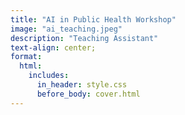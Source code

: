 ```yaml
---
title: "AI in Public Health Workshop"
image: "ai_teaching.jpeg"
description: "Teaching Assistant"
text-align: center;
format:
  html:
    includes:
      in_header: style.css
      before_body: cover.html
---
```

<script type="text/javascript">
document.write(`
<!-- Background Image with Gradient Overlay -->
<div id="intro-section" style="position: relative; text-align: center; color: white;">

<!-- Slideshow Background -->
<div class="slideshow-container">
  <div class="mySlides fade" style="background-image: linear-gradient(to bottom right, rgba(0, 128, 128, 0.3), rgba(0, 128, 128, 0.3)), url('../../files/img/teaching/AI_in_Public_Health/ai_in_public_health_1.jpeg'); background-size: cover; background-position: center;"></div>
  <div class="mySlides fade" style="background-image: linear-gradient(to bottom right, rgba(0, 128, 128, 0.3), rgba(0, 128, 128, 0.3)), url('../../files/img/teaching/AI_in_Public_Health/ai_in_public_health_2.jpeg'); background-size: cover; background-position: center;"></div>
  <div class="mySlides fade" style="background-image: linear-gradient(to bottom right, rgba(0, 128, 128, 0.3), rgba(0, 128, 128, 0.3)), url('../../files/img/teaching/AI_in_Public_Health/ai_in_public_health_3.jpeg'); background-size: cover; background-position: center;"></div>
  <div class="mySlides fade" style="background-image: linear-gradient(to bottom right, rgba(0, 128, 128, 0.3), rgba(0, 128, 128, 0.3)), url('../../files/img/teaching/AI_in_Public_Health/ai_in_public_health_4.jpeg'); background-size: cover; background-position: center;"></div>
  <div class="mySlides fade" style="background-image: linear-gradient(to bottom right, rgba(0, 128, 128, 0.3), rgba(0, 128, 128, 0.3)), url('../../files/img/teaching/AI_in_Public_Health/ai_in_public_health_5.jpeg'); background-size: cover; background-position: center;"></div>
  <div class="mySlides fade" style="background-image: linear-gradient(to bottom right, rgba(0, 128, 128, 0.3), rgba(0, 128, 128, 0.3)), url('../../files/img/teaching/AI_in_Public_Health/ai_in_public_health_6.jpeg'); background-size: cover; background-position: center;"></div>
  <div class="mySlides fade" style="background-image: linear-gradient(to bottom right, rgba(0, 128, 128, 0.3), rgba(0, 128, 128, 0.3)), url('../../files/img/teaching/AI_in_Public_Health/ai_in_public_health_7.jpeg'); background-size: cover; background-position: center;"></div>
  <div class="mySlides fade" style="background-image: linear-gradient(to bottom right, rgba(0, 128, 128, 0.3), rgba(0, 128, 128, 0.3)), url('../../files/img/teaching/AI_in_Public_Health/ai_in_public_health_8.jpeg'); background-size: cover; background-position: center;"></div>
</div>
</div>



<!-- Text Overlay on the Background Image -->
<div style="position: absolute; top: 105%; left: 50%; transform: translate(-50%, -50%); text-align: center; width: 100%;">
    <h1 style="font-size: 2.5em; font-weight: bold; color: white; margin-bottom: 20px;">AI in Public Health Workshop</h1>
    <p style="font-size: 1.2em; max-width: 1000px; margin: 0 auto; line-height: 1.8; text-align: justify; color: white; padding: 0 20px;">
    This four-day workshop will provide participants with a practical understanding of how Artificial Intelligence (AI) can be applied to enhance public health activities. Through hands-on activities, case studies, and discussions, participants will learn how to use AI tools to improve disease surveillance, diagnosis, treatment, and overall healthcare delivery. The workshop will run from [dates here].
    </p>
</div>

</div>

<!-- Structured Program Details Below the Image -->
<div id="program-details" style="padding: 20px 20px 20px 100px; background-color: #f9f9f9;">
  <h2 style="font-weight: bold;">Program Outline & Learning Objectives</h2>
  <p style="text-align: justify;">
    Participants will <strong>understand</strong> the basic terminology and concepts of AI. They will also <strong>evaluate</strong> the potential benefits and challenges of implementing AI in public health, while <strong>analyzing</strong> real-world case studies of AI applications in disease surveillance. Additionally, they will <strong>use</strong> AI tools such as ChatGPT and BARD to speed up public health data analysis. Finally, participants will <strong>assess</strong> the ethical, legal, and societal implications of AI integration in public health.
  </p>
</div>


  <h3 style="text-align: center; font-weight: bold; font-size: 1.2em; margin-top: 40px;">Workshop Format and Activities</h3>
  <ul style="list-style-type: none; text-align: left; padding-left: 700px; font-size: 1em;">
    <li>Interactive lectures and presentations</li>
    <li>Hands-on exercises and practical demonstrations</li>
    <li>Group discussions and case studies</li>
    <li>Guest speakers from the field of AI and public health</li>
    <li>Take-home assignments</li>
  </ul>

  <h3 style="text-align: center; font-weight: bold; font-size: 1.2em; margin-top: 40px;">Workshop Instructors</h3>
  <ul style="list-style-type: none; text-align: center; padding-left: 10px; font-size: 1em;">
    <li>Senjuti Saha, PhD (Director & Senior Scientist, CHRF)</li>
    <li>Yogesh Hooda, PhD (Scientist & Lead of Biochemistry, CHRF)</li>
  </ul>

  <h3 style="text-align: center; font-weight: bold; font-size: 1.2em; margin-top: 40px;">Workshop Guest Speakers</h3>
  <ul style="list-style-type: none; text-align: center; padding-left: 40px; font-size: 1em;">
    <li>Sudipta Saha (PhD Candidate, Harvard University, USA)</li>
    <li>Mark Sun, PhD (Principal Research Scientist, Versant Stealth Startup, Canada)</li>
  </ul>

  <h3 style="text-align: center; font-weight: bold; font-size: 1.2em; margin-top: 40px;">Workshop Schedule</h3>
  <ul style="list-style-type: none; padding-left: 500px; padding-right: 40px; font-size: 1em; text-align: justify;">
    <li style="margin-bottom: 5px;">Day 1: AI concepts, terminology, applications, and hands-on generating AI code</li>
    <li style="margin-bottom: 5px;">Day 2: AI Applications in Public Health Modeling: Typhoid incidence calculation in Bangladesh, modeling vaccine impact</li>
    <li style="margin-bottom: 5px;">Day 3: AI in Disease Surveillance: Data sources, data quality, outbreak detection using AI</li>
    <li style="margin-bottom: 5px;">Day 4: Implementing AI in Public Health and Future Trends: AI in medical image analysis, addressing bias, ethical discussions</li>
  </ul>


  <h3 style="text-align: center; font-weight: bold;">Workshop Duration & Location</h3>
  <p style="text-align: center; font-size: 1em;">Batch_01: <br> Location: CHRF-HQ, Shyamoli, Dhaka, Bangladesh</p>
  
  <h3 style="text-align: center; font-weight: bold; font-size: 1.2em; margin-top: 30px;">Supported By</h3>
  <div style="text-align: center;">
    <img src="../../files/img//training/Nasal_Swab_Cell_Isolation_scRNA_Sequencing_and_Analysis/bill_foundation.png" alt="Bill Foundation Logo" style="max-width: 200px; margin: 10px;">
  </div>
  <p style="text-align: center; font-size: 1em;">This workshop is part of the “Democratizing Public Health Modeling Using AI-based Tools” grant by the Bill and Melinda Gates Foundation.</p>

  <h3 style="text-align: center; font-weight: bold;">Apply Now</h3>
  <p style="text-align: center;">
    <a href="https://chrfbd.org/blogs/4f86dc07-664d-4182-a349-218b0c4249e5" class="btn btn-primary rounded-pill me-2">Program Website</a>
  </p>
</div>
`);
</script>

<!-- Slideshow CSS and General Styles -->
<style>
  /* Slideshow container */
  .slideshow-container {
    position: relative;
    height: 100vh;
    width: 100%;
    overflow: hidden;
  }

  /* Each slide */
  .mySlides {
    position: absolute;
    width: 100%;
    height: 100%;
    background-size: cover;
    background-position: center;
    opacity: 0;
    transition: opacity 1.5s ease-in-out;
  }

  /* Make the first slide visible initially */
  .mySlides:first-child {
    opacity: 1;
  }

  section#workshop-details {
    font-family: Arial, sans-serif;
    color: #333;
    line-height: 1.6;
    background-color: #f9f9f9;
    margin: 0 auto;
  }

  /* Heading styling for consistency */
  h1, h2, h3 {
    margin-top: 20px;
    margin-bottom: 10px;
    font-weight: bold;
    text-align: center; /* Center the headings */
  }
  /* Specific class for description */
  .description {
    text-align: center;  /* Ensure the description is centered */
    font-size: 1.5em;    /* Optional: Adjust font size for emphasis */
    margin: 0 auto;      /* Ensure centered alignment */
  }

  ul {
    font-size: 1em; /* Set font size for outer list */
    text-align: center; /* Corrected from central to center */
    list-style-type: none; /* Remove bullet points */
    padding: 0;
    margin: 0 auto; /* Center the list itself */
  }

  ul ul {
    font-size: 1em; /* Ensure nested list has the same font size */
    text-align: center; /* Corrected from central to center */
    padding-left: 20px; /* Optional: Indent the nested list slightly */
  }


  p {
    font-size: 1.2em;
    text-align: center;
    max-width: 800px;
    margin: 0 auto;
  }

  .btn {
    padding: 10px 20px;
    font-size: 1em;
    margin-top: 20px;
    display: inline-block;
    text-decoration: none;
    background-color: #007BFF;
    color: white;
    border-radius: 5px;
    transition: background-color 0.3s ease;
  }

  .btn:hover {
    background-color: #0056b3;
  }

  /* Set the currently visible slide */
  .mySlides.active {
    opacity: 1;
  }
</style>

<!-- Slideshow JavaScript -->
<script>
  let slideIndex = 0;
  const slides = document.querySelectorAll('.mySlides');
  
  function showSlides() {
    slides.forEach((slide) => {
      slide.style.opacity = '0';  // Hide all slides
    });
    
    slideIndex++;
    if (slideIndex > slides.length) { slideIndex = 1; }  // Loop back to first slide
    
    slides[slideIndex - 1].style.opacity = '1';  // Show the current slide
    setTimeout(showSlides, 3000);  // Change image every 3 seconds
  }

  document.addEventListener("DOMContentLoaded", function() {
    showSlides();  // Initialize the slideshow once the DOM is ready
  });
</script>
